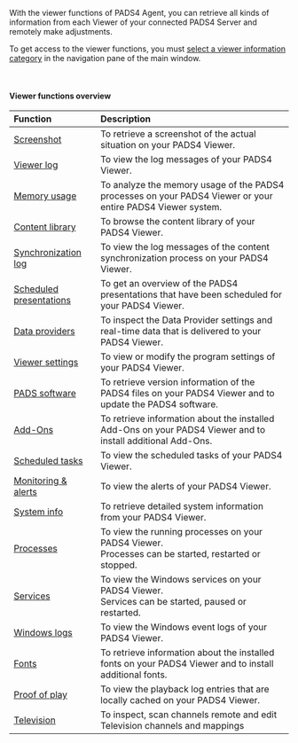 With the viewer functions of PADS4 Agent, you can retrieve all kinds of information from each Viewer of your connected PADS4 Server and remotely make adjustments.

To get access to the viewer functions, you must [select a viewer information category](https://pads4documentation.blob.core.windows.net/agent/Content/Main%20Window/Navigation%20pane.htm) in the navigation pane of the main window.

 

#### **Viewer functions overview**

| **Function**                                                                                                                                                                     | **Description**                                                                                             |
| :------------------------------------------------------------------------------------------------------------------------------------------------------------------------------- | :---------------------------------------------------------------------------------------------------------- |
| [Screenshot](https://pads4documentation.blob.core.windows.net/agent/Content/Remote%20management%20and%20monitoring/Screenshot.htm)                                               | To retrieve a screenshot of the actual situation on your PADS4 Viewer.                                      |
| [Viewer log](https://pads4documentation.blob.core.windows.net/agent/Content/Remote%20management%20and%20monitoring/Viewer%20log.htm)                                             | To view the log messages of your PADS4 Viewer.                                                              |
| [Memory usage](https://pads4documentation.blob.core.windows.net/agent/Content/Remote%20management%20and%20monitoring/Memory%20usage.htm)                                         | To analyze the memory usage of the PADS4 processes on your PADS4 Viewer or your entire PADS4 Viewer system. |
| [Content library](https://pads4documentation.blob.core.windows.net/agent/Content/Remote%20management%20and%20monitoring/Content%20library.htm)                                   | To browse the content library of your PADS4 Viewer.                                                         |
| [Synchronization log](https://pads4documentation.blob.core.windows.net/agent/Content/Remote%20management%20and%20monitoring/Synchronization%20log.htm)                           | To view the log messages of the content synchronization process on your PADS4 Viewer.                       |
| [Scheduled presentations](https://pads4documentation.blob.core.windows.net/agent/Content/Remote%20management%20and%20monitoring/Scheduled%20presentations.htm)                   | To get an overview of the PADS4 presentations that have been scheduled for your PADS4 Viewer.               |
| [Data providers](https://pads4documentation.blob.core.windows.net/agent/Content/Remote%20management%20and%20monitoring/Data%20Providers.htm)                                     | To inspect the Data Provider settings and real-time data that is delivered to your PADS4 Viewer.            |
| [Viewer settings](https://pads4documentation.blob.core.windows.net/agent/Content/Remote%20management%20and%20monitoring/Viewer%20settings.htm)                                   | To view or modify the program settings of your PADS4 Viewer.                                                |
| [PADS software](https://pads4documentation.blob.core.windows.net/agent/Content/Remote%20management%20and%20monitoring/PADS%20software.htm)                                       | To retrieve version information of the PADS4 files on your PADS4 Viewer and to update the PADS4 software.   |
| [Add-Ons](https://pads4documentation.blob.core.windows.net/agent/Content/Remote%20management%20and%20monitoring/Add-Ons.htm)                                                     | To retrieve information about the installed Add-Ons on your PADS4 Viewer and to install additional Add-Ons. |
| [Scheduled tasks](https://pads4documentation.blob.core.windows.net/agent/Content/Remote%20management%20and%20monitoring/Scheduled%20tasks.htm)                                   | To view the scheduled tasks of your PADS4 Viewer.                                                           |
| [Monitoring & alerts](https://pads4documentation.blob.core.windows.net/agent/Content/Remote%20management%20and%20monitoring/Monitoring%20&%20alerts/Monitoring%20&%20alerts.htm) | To view the alerts of your PADS4 Viewer.                                                                    |
| [System info](https://pads4documentation.blob.core.windows.net/agent/Content/Remote%20management%20and%20monitoring/System%20info.htm)                                           | To retrieve detailed system information from your PADS4 Viewer.                                             |
| [Processes](https://pads4documentation.blob.core.windows.net/agent/Content/Remote%20management%20and%20monitoring/Processes.htm)                                                 | To view the running processes on your PADS4 Viewer.<br />Processes can be started, restarted or stopped.    |
| [Services](https://pads4documentation.blob.core.windows.net/agent/Content/Remote%20management%20and%20monitoring/Services.htm)                                                   | To view the Windows services on your PADS4 Viewer.<br />Services can be started, paused or restarted.       |
| [Windows logs](https://pads4documentation.blob.core.windows.net/agent/Content/Remote%20management%20and%20monitoring/Windows%20logs.htm)                                         | To view the Windows event logs of your PADS4 Viewer.                                                        |
| [Fonts](https://pads4documentation.blob.core.windows.net/agent/Content/Remote%20management%20and%20monitoring/Fonts.htm)                                                         | To retrieve information about the installed fonts on your PADS4 Viewer and to install additional fonts.     |
| [Proof of play](https://pads4documentation.blob.core.windows.net/agent/Content/Remote%20management%20and%20monitoring/Proof%20of%20Play.htm)                                     | To view the playback log entries that are locally cached on your PADS4 Viewer.                              |
| [Television](https://pads4documentation.blob.core.windows.net/agent/Content/Remote%20management%20and%20monitoring/Television%20Viewer%20channels.htm)                           | To inspect, scan channels remote and edit Television channels and mappings                                  |